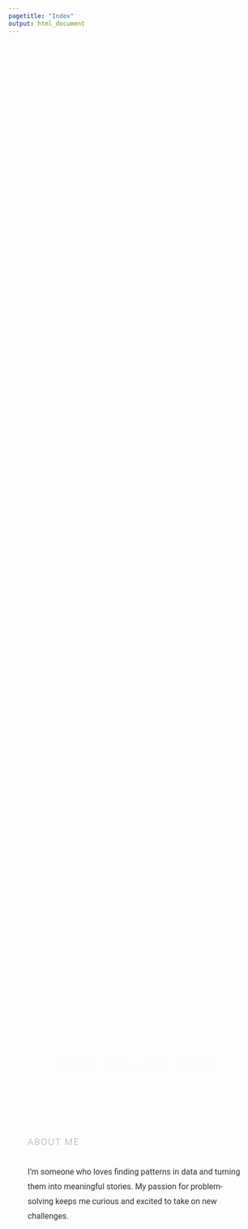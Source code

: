 ```yaml
---
pagetitle: "Index"
output: html_document
---
```


<!-- Add Georgia font directly -->
<style>
  body {
    font-family: Georgia, "Times New Roman", Times, serif;
  }

  /* About Me Section Style */
  .about-me-section {
    text-align: left;
    margin-bottom: 50px;
  }

  /* About Me Title */
  .about-me-section h2 {
    font-size: 18px;
    letter-spacing: 2px;
    font-weight: 300;
    color: #A9A9A9;
    text-transform: uppercase;
    margin-bottom: 30px;
  }


  /* About Me Section */
  .about-me-section p {
    font-size: 16px;
    line-height: 1.8;
    color: #333;
    margin-top: 20px;
  }
  h1{
    margin-bottom: 40px; /* Hello와 about me 간격 추가 */ 
}
</style>
<!-- Add Georgia font directly -->
<style>
  body {
    font-family: Georgia, "Times New Roman", Times, serif;
  }

</style>

<!-- Keep your existing stylesheet links -->
<link rel="stylesheet" href="styles.css" type="text/css">
<link rel="stylesheet" href="site_libs/academicons-1.9.1/css/academicons.min.css"/>

<br>

<!-- Profile Picture with Animation -->
<p align="center">
  <img src="images/profile_.jpg" class="profile-picture" style="width:48%; border:none; " align="center">
</p>
<br>

<div style="width: 85%; margin: 0 auto; font-family: 'Roboto', sans-serif; line-height: 1.6; color: #333;">


<!-- Hello, I'm Jiye Choi with animation and About Me color -->
<h1 class="fade-in-text" style="text-align: center; font-size: 36px; color: #505050;">Hello, I'm Jiye Choi.</h1>
<br><br>

<div class="about-me-section">
  <!-- About Me Title -->
  <h2>About Me</h2>
  <!-- Regular Text -->
  <p>
    I'm someone who loves finding patterns in data and turning them into meaningful stories. My passion for problem-solving keeps me curious and excited to take on new challenges.
  </p>
</div>
<br><br>

<!-- Fade-in sections for scrolling effect -->

<h2 class="fade-in-section" style="font-size: 28px; text-align: left; background-color: #f4f4f4; padding: 10px; border-radius: 5px;"> 🎓 Background</h2><br>
<p class="fade-in-section" style="font-size: 18px;">I have a strong foundation in data analysis and statistical modeling, with hands-on experience from multiple projects during my undergraduate studies in Information and Statistics at Gyeongsang National University (Feb 2019).</p>
<br><br><br>

<!-- Key Projects Section -->
<h2 class="fade-in-section" style="font-size: 28px; text-align: left; background-color: #f4f4f4; padding: 10px; border-radius: 5px;">  👩🏻‍💻 Key Projects</h2><br>
<ul class="fade-in-section" style="font-size: 18px; list-style-type: disc;">
  <li style="margin-bottom: 20px; margin-top: 10px;">
    <a href="stat1.html" style="text-decoration: none; color: inherit;">
      <strong>Bank Customer Behavior Analysis:</strong> <em>SAS, Data Mining</em> | Used association rule mining to uncover customer behaviors for cross-selling strategies.
    </a>
  </li>
  <li style="margin-bottom: 20px;">
    <a href="stat2.html" style="text-decoration: none; color: inherit;">
      <strong>Regional Birth Rate Disparities:</strong> <em>PCA, Factor Analysis</em> | Analyzed socioeconomic factors explaining birth rate variance.
    </a>
  </li>
  <li style="margin-bottom: 20px;">
    <a href="stat4.html" style="text-decoration: none; color: inherit;">
      <strong>Facebook "National Geographic" Engagement Analysis:</strong> <em>Text mining, LDA in R, on Linux</em> | Analyzed 2,000+ posts to identify key engagement themes.
    </a>
  </li>
</ul>
<br><br><br>

<h2 class="fade-in-section" style="font-size: 28px; text-align: left; background-color: #f4f4f4; padding: 10px; border-radius: 5px;">💡 Future Goal</h2><br>
<p class="fade-in-section" style="font-size: 18px;"><em>Aspiring Data Scientist</em><br> I am passionate about using data science to solve complex problems and drive meaningful change. By leveraging my skills in statistical modeling, data visualization, and machine learning, I aim to deliver insights that optimize decision-making, improve strategies, and enhance efficiency.</p>
<br><br><br>

<h2 class="fade-in-section" style="font-size: 28px; text-align: left; background-color: #f4f4f4; padding: 10px; border-radius: 5px;"> 🔍 Highlight My Strengths</h2>

| Strength                | Tools                                                                                  |
|-------------------------|----------------------------------------------------------------------------------------|
| ![Programming](https://img.shields.io/badge/-Programming-blue) | **R**, **Python**, **SAS**, **SPSS**, **AMOS**, **Minitab** |
| ![Database Management](https://img.shields.io/badge/-Database%20Management-green) | **SQL**, **MySQL**, **PostgreSQL** |
| ![Data Visualization](https://img.shields.io/badge/-Data%20Visualization-yellow) | **ggplot2**, **matplotlib**, **seaborn** |
| ![Version Control](https://img.shields.io/badge/-Version%20Control-orange) | **GitHub** |

<br><br><br>

<h2 class="fade-in-section" style="font-size: 28px; text-align: left; background-color: #f4f4f4; padding: 10px; border-radius: 5px;"> 🤸‍♀️️️️️ Hobbies</h2><br>
<p class="fade-in-section" style="font-size: 18px;">In my free time, I enjoy dancing, playing the piano, traveling, and writing blogs.</p>

<br><br><br>

<h2 class="fade-in-section" style="font-size: 28px; text-align: left; background-color: #f4f4f4; padding: 10px; border-radius: 5px;">💬 Let's Connect!</h2><br>
<p class="fade-in-section" style="font-size: 18px;">
If you'd like to connect, collaborate, or discuss anything data-related, feel free to reach out via the email or LinkedIn, or explore my GitHub projects for more insights into my work.
</p>

</div><br><br><br>

<!-- Add CSS for the animation effects -->
<style>
/* Animation for profile picture */
.profile-picture {
  transition: transform 0.3s ease-in-out, box-shadow 0.3s ease-in-out;
  box-shadow: 0px 0px 10px rgba(0, 0, 0, 0.2);
  opacity: 0;
  animation: fadeIn 1s forwards ease-in-out;
}

.profile-picture:hover {
  transform: scale(1.05);
  box-shadow: 0px 0px 20px rgba(0, 0, 0, 0.4);
}

@keyframes fadeIn {
  0% { opacity: 0; }
  100% { opacity: 1; }
}

/* Animation for Hello, I'm Jiye Choi */
.fade-in-text {
  opacity: 0;
  animation: fadeInText 3s forwards;
}

@keyframes fadeInText {
  0% { opacity: 0; }
  100% { opacity: 1; }
}

/* Fade-in animation for sections */
.fade-in-section {
  opacity: 0;
  transition: opacity 1s ease-in-out;
}

/* Animation trigger based on scroll */
.is-visible {
  opacity: 1;
}

/* Hover effect for entire list item: move to the right and add underline */
ul li {
    transition: all 0.3s ease-in-out;
}

ul li:hover {
    transform: translateX(5px);
    text-decoration: underline;
}

@media (hover: none) {
  ul li:active {
    transform: translateX(5px);
    text-decoration: underline;
}
</style>

<!-- Add JavaScript for scroll-triggered fade-in animations -->
<script>
document.addEventListener("DOMContentLoaded", function () {
  const fadeElements = document.querySelectorAll('.fade-in-section');
  
  function handleScroll() {
    fadeElements.forEach(el => {
      const rect = el.getBoundingClientRect();
      if (rect.top < window.innerHeight && rect.bottom >= 0) {
        el.classList.add('is-visible');
      }
    });
  }

  window.addEventListener('scroll', handleScroll);
});
</script>